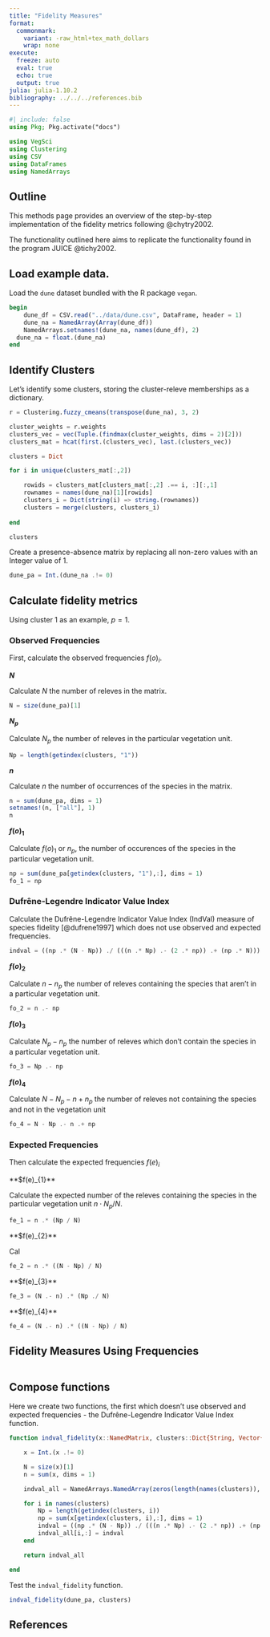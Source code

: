 ```yaml
---
title: "Fidelity Measures"
format: 
  commonmark:
    variant: -raw_html+tex_math_dollars
    wrap: none
execute: 
  freeze: auto
  eval: true
  echo: true
  output: true
julia: julia-1.10.2
bibliography: ../../../references.bib
---
```


```julia
#| include: false
using Pkg; Pkg.activate("docs")
```

```julia
using VegSci
using Clustering
using CSV
using DataFrames
using NamedArrays
```

## Outline

This methods page provides an overview of the step-by-step implementation of the fidelity metrics following @chytry2002.

The functionality outlined here aims to replicate the functionality found in the program JUICE @tichy2002.

## Load example data.

Load the `dune` dataset bundled with the R package `vegan`.

```julia
begin
	dune_df = CSV.read("../data/dune.csv", DataFrame, header = 1)
	dune_na = NamedArray(Array(dune_df))
	NamedArrays.setnames!(dune_na, names(dune_df), 2)
  dune_na = float.(dune_na)
end
```

## Identify Clusters

Let's identify some clusters, storing the cluster-releve memberships as a dictionary.

```julia
r = Clustering.fuzzy_cmeans(transpose(dune_na), 3, 2)

cluster_weights = r.weights
clusters_vec = vec(Tuple.(findmax(cluster_weights, dims = 2)[2]))
clusters_mat = hcat(first.(clusters_vec), last.(clusters_vec))

clusters = Dict

for i in unique(clusters_mat[:,2])

    rowids = clusters_mat[clusters_mat[:,2] .== i, :][:,1]
    rownames = names(dune_na)[1][rowids]
    clusters_i = Dict(string(i) => string.(rownames))
    clusters = merge(clusters, clusters_i)
    
end

clusters
```

Create a presence-absence matrix by replacing all non-zero values with an Integer value of 1.

```julia
dune_pa = Int.(dune_na .!= 0)
```

## Calculate fidelity metrics

Using cluster 1 as an example, $p = 1$.

### Observed Frequencies

First, calculate the observed frequencies $f(o)_{i}$.

**$N$**

Calculate $N$ the number of releves in the matrix.

```julia
N = size(dune_pa)[1]
```

**$N_{p}$**

Calculate $N_{p}$ the number of releves in the particular vegetation unit.

```julia
Np = length(getindex(clusters, "1"))
```

**$n$**

Calculate $n$ the number of occurrences of the species in the matrix.

```julia
n = sum(dune_pa, dims = 1)
setnames!(n, ["all"], 1)
n
```

**$f(o)_{1}$**

Calculate $f(o)_{1}$ or $n_{p}$, the number of occurences of the species in the particular vegetation unit.

```julia
np = sum(dune_pa[getindex(clusters, "1"),:], dims = 1)
fo_1 = np
```

### Dufrêne-Legendre Indicator Value Index

Calculate the Dufrêne-Legendre Indicator Value Index (IndVal) measure of species fidelity [@dufrene1997] which does not use observed and expected frequencies.

```julia
indval = ((np .* (N - Np)) ./ (((n .* Np) .- (2 .* np)) .+ (np .* N))) .* (np ./ Np)
```

**$f(o)_{2}$**

Calculate $n - n_{p}$ the number of releves containing the species that aren't in a particular vegetation unit.

```julia
fo_2 = n .- np
```

**$f(o)_{3}$**

Calculate $N_{p} - n_{p}$ the number of releves which don't contain the species in a particular vegetation unit.

```julia
fo_3 = Np .- np
```

**$f(o)_{4}$**

Calculate $N - N_{p} - n + n_{p}$ the number of releves not containing the species and not in the vegetation unit

```julia
fo_4 = N - Np .- n .+ np
```

### Expected Frequencies

Then calculate the expected frequencies $f(e)_{i}$

**$f(e)_{1}**

Calculate the expected number of the releves containing the species in the particular vegetation unit $n \cdot N_{p}/N$.

```julia
fe_1 = n .* (Np / N)
```

**$f(e)_{2}**

Cal

```julia
fe_2 = n .* ((N - Np) / N)
```

**$f(e)_{3}**

```julia
fe_3 = (N .- n) .* (Np ./ N)
```

**$f(e)_{4}**

```julia
fe_4 = (N .- n) .* ((N - Np) / N)
```

## Fidelity Measures Using Frequencies

```julia
```

## Compose functions

Here we create two functions, the first which doesn't use observed and expected frequencies - the Dufrêne-Legendre Indicator Value Index function.

```julia
function indval_fidelity(x::NamedMatrix, clusters::Dict{String, Vector{String}})

    x = Int.(x .!= 0)

    N = size(x)[1]
    n = sum(x, dims = 1)

    indval_all = NamedArrays.NamedArray(zeros(length(names(clusters)), size(x)[2]), names = (names(clusters), names(x)[2]))

    for i in names(clusters)
        Np = length(getindex(clusters, i))
        np = sum(x[getindex(clusters, i),:], dims = 1)
        indval = ((np .* (N - Np)) ./ (((n .* Np) .- (2 .* np)) .+ (np .* N))) .* (np ./ Np)
        indval_all[i,:] = indval
    end

    return indval_all

end
```

Test the `indval_fidelity` function.

```julia
indval_fidelity(dune_pa, clusters)
```

## References